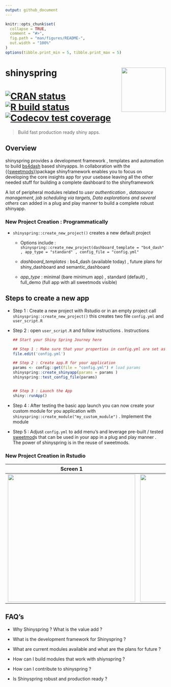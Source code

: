 ```yaml
---
output: github_document
---
```


```r
knitr::opts_chunk$set(
  collapse = TRUE,
  comment = "#>",
  fig.path = "man/figures/README-",
  out.width = "100%"
)
options(tibble.print_min = 5, tibble.print_max = 5)
```

# shinyspring <a href='https://www.shinyspring.dev'><img src="https://storage.googleapis.com/shiny-pics/spring_logo.png" align="right" height="139"/></a>

# <!-- badges: start --> [![CRAN status](https://www.r-pkg.org/badges/version/dplyr)](https://cran.r-project.org/package=dplyr) [![R build status](https://github.com/tidyverse/dplyr/workflows/R-CMD-check/badge.svg)](https://github.com/tidyverse/dplyr/actions?workflow=R-CMD-check) [![Codecov test coverage](https://codecov.io/gh/tidyverse/dplyr/branch/master/graph/badge.svg)](https://codecov.io/gh/tidyverse/dplyr?branch=master)

<!-- badges: end -->

> Build fast production ready shiny apps.

## Overview

shinyspring provides a development framework , templates and automation to build [bs4dash](https://rinterface.github.io/bs4Dash/ "Admin LTE3 based dashboard") based shinyapps. In collaboration with the {{[sweetmods](https://github.com/shambhu112/sweetmods "Sweetmods on github")}}package shinyframework enables you to focus on developing the core insights app for your usebase leaving all the other needed stuff for building a complete dashboard to the shinyframework

A lot of peripheral modules related to *user authentication , datasource management, job scheduling via targets, Data explorations and several others* can added in a plug and play manner to build a complete robust shinyapp.

### New Project Creation : **Programmatically**

-   `shinyspring::create_new_project()` creates a new default project

    -   Options include : `shinyspring::create_new_project(dashboard_template = "bs4_dash" , app_type = "standard" , config_file = "config.yml"`

    -   *dashboard_templates* : bs4_dash (available today) , future plans for shiny_dashboard and semantic_dashboard

    -   *app_type* : minimal (bare minimum app) , standard (default) , full_demo (full app with all sweetmods visible)

## Steps to create a new app

-   Step 1 : Create a new project with Rstudio or in an empty project call `shinyspring::create_new_project()` this creates two file `config.yml` and `user_script.R`

-   Step 2 : open `user_script.R` and follow instructions . Instructions

    ```r
    ## Start your Shiny Spring Journey here

    ## Step 1 : Make sure that your properties in config.yml are set as per your needs
    file.edit('config.yml')

    ## Step 2 : Create app.R for your application
    params <- config::get(file = "config.yml") # load params
    shinyspring::create_shinyapp(params = params )
    shinyspring::test_config_file(params)


    ## Step 3 : Launch the App
    shiny::runApp()
    ```

-   Step 4 : After testing the basic app launch you can now create your custom module for you application with `shinyspring::create_module("my_custom_module")` . Implement the module

-   Step 5 : Adjust `config.yml` to add menu's and leverage pre-built / tested [sweetmod](https://github.com/shambhu112/sweetmods)s that can be used in your app in a plug and play manner . The power of shinyspring is in the reuse of sweetmods.

### New Project Creation in Rstudio

| Screen 1                                                     | Screen 2                                                     |
|--------------------------------------------------------------|--------------------------------------------------------------|
| <img src="man/figures/README-newproject-1.png" width="400"/> | <img src="man/figures/README-newproject-2.png" width="400"/> |

## FAQ's

-   Why Shinyspring ? What is the value add ?

-   What is the development framework for Shinyspring ?

-   What are current modules available and what are the plans for future ?

-   How can I build modules that work with shiynspring ?

-   How can I contribute to shinyspring ?

-   Is Shinyspring robust and production ready ?
